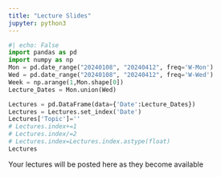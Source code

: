 ```yaml
---
title: "Lecture Slides"
jupyter: python3
---
```


```python
#| echo: False
import pandas as pd
import numpy as np
Mon = pd.date_range("20240108", "20240412", freq='W-Mon')
Wed = pd.date_range("20240108", "20240412", freq='W-Wed')
Week = np.arange(1,Mon.shape[0])
Lecture_Dates = Mon.union(Wed)

Lectures = pd.DataFrame(data={'Date':Lecture_Dates})
Lectures = Lectures.set_index('Date')
Lectures['Topic']=''
# Lectures.index+=1
# Lectures.index/=2
# Lectures.index=Lectures.index.astype(float)
Lectures
```

Your lectures will be posted here as they become available